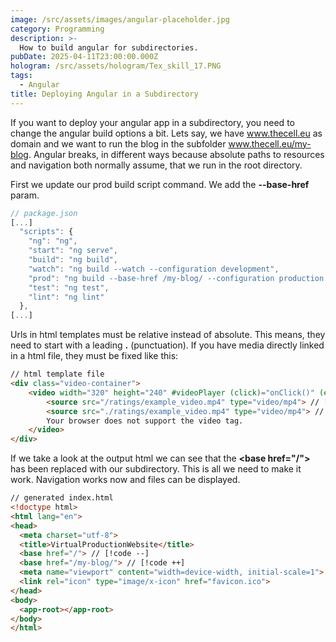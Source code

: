 ```yaml
---
image: /src/assets/images/angular-placeholder.jpg
category: Programming
description: >-
  How to build angular for subdirectories.
pubDate: 2025-04-11T23:00:00.000Z
hologram: /src/assets/hologram/Tex_skill_17.PNG
tags:
  - Angular
title: Deploying Angular in a Subdirectory
---
```


If you want to deploy your angular app in a subdirectory, you need to change the angular build options a bit.
Lets say, we have www.thecell.eu as domain and we want to run the blog in the subfolder www.thecell.eu/my-blog.
Angular breaks, in different ways because absolute paths to resources and navigation both normally assume, that we run in the root directory.

First we update our prod build script command. We add the **--base-href** param.

```typescript
// package.json
[...]
  "scripts": {
    "ng": "ng",
    "start": "ng serve",
    "build": "ng build",
    "watch": "ng build --watch --configuration development",
    "prod": "ng build --base-href /my-blog/ --configuration production ", // [!code focus]
    "test": "ng test",
    "lint": "ng lint"
  },
[...]
```

Urls in html templates must be relative instead of absolute. This means, they need to start with a leading **.** (punctuation). If you have media directly linked in a html file, they must be fixed like this:
```html
// html template file
<div class="video-container">
    <video width="320" height="240" #videoPlayer (click)="onClick()" (ended)="onEnded()">
        <source src="/ratings/example_video.mp4" type="video/mp4"> // [!code --]
        <source src="./ratings/example_video.mp4" type="video/mp4"> // [!code ++]
        Your browser does not support the video tag.
    </video> 
</div>
```

If we take a look at the output html we can see that the **\<base href="/">** has been replaced with our subdirectory.
This is all we need to make it work. Navigation works now and files can be displayed.
```html
// generated index.html
<!doctype html>
<html lang="en">
<head>
  <meta charset="utf-8">
  <title>VirtualProductionWebsite</title>
  <base href="/"> // [!code --]
  <base href="/my-blog/"> // [!code ++]
  <meta name="viewport" content="width=device-width, initial-scale=1">
  <link rel="icon" type="image/x-icon" href="favicon.ico">
</head>
<body>
  <app-root></app-root>
</body>
</html>
```
